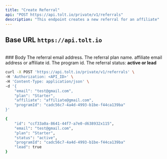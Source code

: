 ```yaml
---
title: "Create Referral"
api: "POST https://api.tolt.io/private/v1/referrals"
description: "This endpoint creates a new referral for an affiliate"
---
```


## Base URL `https://api.tolt.io`

<br />
### Body

<ParamField body="email*" type="string" required>
  The referral email address.
</ParamField>

<ParamField body="plan" type="string - optional">
  The referral plan name.
</ParamField>

<ParamField body="affiliate*" type="string" required>
  affiliate email address or affiliate id.
</ParamField>

<ParamField body="programId*" type="string" required>
  The program id.
</ParamField>

<ParamField body="status" type="string - optional" default="active">
  The referral status: <strong>active or lead</strong>
</ParamField>

<RequestExample>

```bash cURL
curl -X POST 'https://api.tolt.io/private/v1/referrals' \
-H 'Authorization: <API_ID>' \
-H 'Content-Type: application/json' \
-d '{
    "email": "test@gmail.com",
    "plan": "Starter",
    "affiliate": "affiliate@gmail.com",
    "programId": "cadc56c7-4a4d-4993-b1be-f44ca139ba"
}'
```

</RequestExample>

<ResponseExample>

```bash Example Response
{
    "id": "ccf33a0a-8641-44f7-a7e0-d638932x115",
    "email": "test@gmail.com",
    "plan": "Starter",
    "status": "active",
    "programId": "cadc56c7-4a4d-4993-b1be-f44ca139ba"
    "lead": true
}
```

</ResponseExample>
